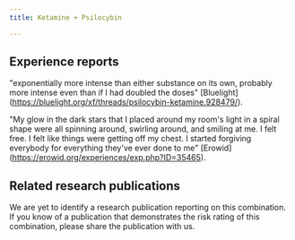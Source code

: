 ---
title: Ketamine + Psilocybin

---

## Experience reports

"exponentially more intense than either substance on its own, probably more intense even than if I had doubled the doses" [Bluelight] (https://bluelight.org/xf/threads/psilocybin-ketamine.928479/).

"My glow in the dark stars that I placed around my room's light in a spiral shape were all spinning around, swirling around, and smiling at me. I felt free. I felt like things were getting off my chest. I started forgiving everybody for everything they've ever done to me" [Erowid] (https://erowid.org/experiences/exp.php?ID=35465).

## Related research publications

We are yet to identify a research publication reporting on this combination. If you know of a publication that demonstrates the risk rating of this combination, please share the publication with us.



